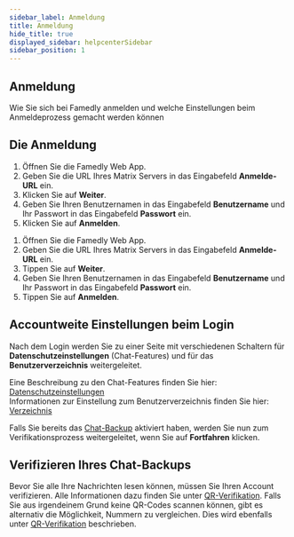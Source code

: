 ```yaml
---
sidebar_label: Anmeldung
title: Anmeldung
hide_title: true
displayed_sidebar: helpcenterSidebar
sidebar_position: 1
---
```




<div class="hero hero--primary">
  <div class="container">
    <h2 class="hero__title">Anmeldung</h2>
    <p class="hero__subtitle">Wie Sie sich bei Famedly anmelden und welche Einstellungen beim Anmeldeprozess gemacht werden können</p>
  </div>
</div>

## Die Anmeldung

<Tabs>
  <TabItem value="desktop" label="Desktop" default>
  <ol>
    <li>Öffnen Sie die Famedly Web App.</li>
    <li>Geben Sie die URL Ihres Matrix Servers in das Eingabefeld <b>Anmelde-URL</b> ein.</li>
    <li>Klicken Sie auf <b>Weiter</b>.</li>
    <li>Geben Sie Ihren Benutzernamen in das Eingabefeld <b>Benutzername</b> und Ihr Passwort in das Eingabefeld <b>Passwort</b> ein.</li>
    <li>Klicken Sie auf <b>Anmelden</b>.</li>
  </ol>
  </TabItem>
  <TabItem value="mobil" label="Mobil">
  <ol>
    <li>Öffnen Sie die Famedly Web App.</li>
    <li>Geben Sie die URL Ihres Matrix Servers in das Eingabefeld <b>Anmelde-URL</b> ein.</li>
    <li>Tippen Sie auf <b>Weiter</b>.</li>
    <li>Geben Sie Ihren Benutzernamen in das Eingabefeld <b>Benutzername</b> und Ihr Passwort in das Eingabefeld <b>Passwort</b> ein.</li>
    <li>Tippen Sie auf <b>Anmelden</b>.</li>
  </ol>
  </TabItem>
</Tabs>

## Accountweite Einstellungen beim Login

Nach dem Login werden Sie zu einer Seite mit verschiedenen Schaltern für <b>Datenschutzeinstellungen</b> (Chat-Features) und für das <b>Benutzerverzeichnis</b> weitergeleitet. 

Eine Beschreibung zu den Chat-Features finden Sie hier: [Datenschutzeinstellungen](../your-account/account-settings#datenschutz)  
Informationen zur Einstellung zum Benutzerverzeichnis finden Sie hier: [Verzeichnis](../your-account/account-settings#Verzeichnis)

Falls Sie bereits das [Chat-Backup](../first-steps/first-login#chat-backup-aktivieren) aktiviert haben, werden Sie nun zum Verifikationsprozess weitergeleitet, wenn Sie auf <b>Fortfahren</b> klicken. 

## Verifizieren Ihres Chat-Backups

Bevor Sie alle Ihre Nachrichten lesen können, müssen Sie Ihren Account verifizieren. Alle Informationen dazu finden Sie unter [QR-Verifikation](../using-famedly/qr-verification). 
Falls Sie aus irgendeinem Grund keine QR-Codes scannen können, gibt es alternativ die Möglichkeit, Nummern zu vergleichen. Dies wird ebenfalls unter [QR-Verifikation](../using-famedly/qr-verification) beschrieben. 
